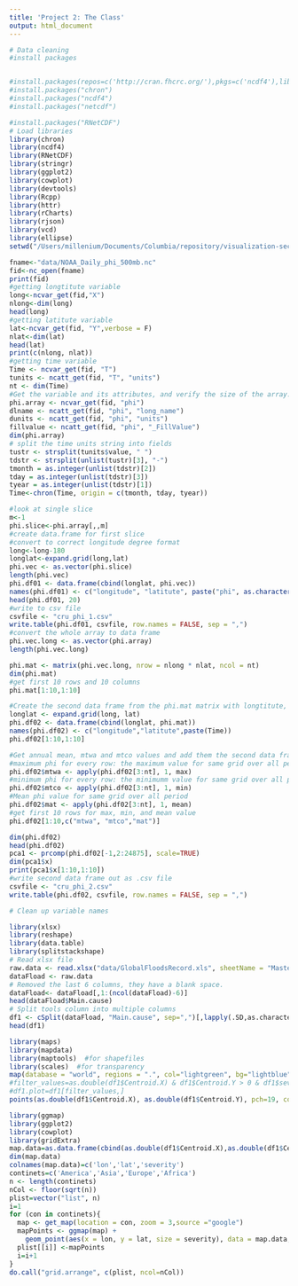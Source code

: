 ```yaml
---
title: 'Project 2: The Class'
output: html_document
---
```


```r
# Data cleaning
#install packages


#install.packages(repos=c('http://cran.fhcrc.org/'),pkgs=c('ncdf4'),lib="/usr/lib/R/site-library/")
#install.packages("chron")
#install.packages("ncdf4")
#install.packages("netcdf")

#install.packages("RNetCDF")
# Load libraries
library(chron)
library(ncdf4)
library(RNetCDF)
library(stringr)
library(ggplot2)
library(cowplot)
library(devtools)
library(Rcpp)
library(httr)
library(rCharts)
library(rjson)
library(vcd)
library(ellipse)
setwd("/Users/millenium/Documents/Columbia/repository/visualization-second-project")

fname<-"data/NOAA_Daily_phi_500mb.nc"
fid<-nc_open(fname)
print(fid)
#getting longtitute variable
long<-ncvar_get(fid,"X")
nlong<-dim(long)
head(long)
#getting latitute variable
lat<-ncvar_get(fid, "Y",verbose = F)
nlat<-dim(lat)
head(lat)
print(c(nlong, nlat))
#getting time variable
Time <- ncvar_get(fid, "T")
tunits <- ncatt_get(fid, "T", "units")
nt <- dim(Time)
#Get the variable and its attributes, and verify the size of the array.
phi.array <- ncvar_get(fid, "phi")
dlname <- ncatt_get(fid, "phi", "long_name")
dunits <- ncatt_get(fid, "phi", "units")
fillvalue <- ncatt_get(fid, "phi", "_FillValue")
dim(phi.array)
# split the time units string into fields
tustr <- strsplit(tunits$value, " ")
tdstr <- strsplit(unlist(tustr)[3], "-")
tmonth = as.integer(unlist(tdstr)[2])
tday = as.integer(unlist(tdstr)[3])
tyear = as.integer(unlist(tdstr)[1])
Time<-chron(Time, origin = c(tmonth, tday, tyear))

#look at single slice
m<-1
phi.slice<-phi.array[,,m]
#create data.frame for first slice
#convert to correct longitude degree format
long<-long-180
longlat<-expand.grid(long,lat)
phi.vec <- as.vector(phi.slice)
length(phi.vec)
phi.df01 <- data.frame(cbind(longlat, phi.vec))
names(phi.df01) <- c("longitude", "latitute", paste("phi", as.character(m), sep = "_"))
head(phi.df01, 20)
#write to csv file
csvfile <- "cru_phi_1.csv"
write.table(phi.df01, csvfile, row.names = FALSE, sep = ",")
#convert the whole array to data frame
phi.vec.long <- as.vector(phi.array)
length(phi.vec.long)

phi.mat <- matrix(phi.vec.long, nrow = nlong * nlat, ncol = nt)
dim(phi.mat)
#get first 10 rows and 10 columns
phi.mat[1:10,1:10]

#Create the second data frame from the phi.mat matrix with longtitute, latitude and time stamp
longlat <- expand.grid(long, lat)
phi.df02 <- data.frame(cbind(longlat, phi.mat))
names(phi.df02) <- c("longitude","latitute",paste(Time))
phi.df02[1:10,1:10]

#Get annual mean, mtwa and mtco values and add them the second data frame.
#maximum phi for every row: the maximum value for same grid over all period
phi.df02$mtwa <- apply(phi.df02[3:nt], 1, max) 
#minimum phi for every row: the minimumm value for same grid over all period
phi.df02$mtco <- apply(phi.df02[3:nt], 1, min)  
#Mean phi value for same grid over all period
phi.df02$mat <- apply(phi.df02[3:nt], 1, mean)
#get first 10 rows for max, min, and mean value
phi.df02[1:10,c("mtwa", "mtco","mat")]

dim(phi.df02)
head(phi.df02)
pca1 <- prcomp(phi.df02[-1,2:24875], scale=TRUE)
dim(pca1$x)
print(pca1$x[1:10,1:10])
#write second data frame out as .csv file
csvfile <- "cru_phi_2.csv"
write.table(phi.df02, csvfile, row.names = FALSE, sep = ",")

# Clean up variable names

```

```r
library(xlsx)
library(reshape)
library(data.table)
library(splitstackshape)
# Read xlsx file
raw.data <- read.xlsx("data/GlobalFloodsRecord.xls", sheetName = "MasterTable")
dataFload <- raw.data
# Removed the last 6 columns, they have a blank space.
dataFload<- dataFload[,1:(ncol(dataFload)-6)]
head(dataFload$Main.cause)
# Split tools column into multiple columns
df1 <- cSplit(dataFload, "Main.cause", sep=",")[,lapply(.SD,as.character)]
head(df1)

```


```r
library(maps)
library(mapdata)
library(maptools)  #for shapefiles
library(scales)  #for transparency
map(database = "world", regions = ".", col="lightgreen", bg="lightblue", fill=TRUE)  #add the adjacent parts of the 
#filter_values=as.double(df1$Centroid.X) & df1$Centroid.Y > 0 & df1$severity >0
#df1.plot=df1[filter_values,]
points(as.double(df1$Centroid.X), as.double(df1$Centroid.Y), pch=19, col="red", cex=(as.double(df1$Severity)/10))  #plot my sample sites
```

```r
library(ggmap)
library(ggplot2)
library(cowplot)
library(gridExtra)
map.data=as.data.frame(cbind(as.double(df1$Centroid.X),as.double(df1$Centroid.Y),as.double(df1$Severity)))
dim(map.data)
colnames(map.data)=c('lon','lat','severity')
continets=c('America','Asia','Europe','Africa')
n <- length(continets)
nCol <- floor(sqrt(n))
plist=vector("list", n)
i=1
for (con in continets){
  map <- get_map(location = con, zoom = 3,source ="google")
  mapPoints <- ggmap(map) +
    geom_point(aes(x = lon, y = lat, size = severity), data = map.data, alpha = .1)
  plist[[i]] <-mapPoints
  i=i+1
}
do.call("grid.arrange", c(plist, ncol=nCol))
```

